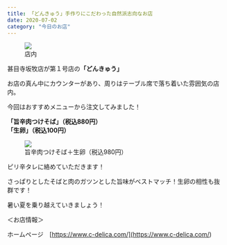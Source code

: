 ```yaml
---
title: 「どんきゅう」手作りにこだわった自然派志向なお店
date: 2020-07-02
category: "今日のお店"
---
```


<figure><img src={require("./IMG_1837.jpg")} /><figcaption>店内</figcaption></figure>

甚目寺坂牧店が第１号店の<strong>「どんきゅう」</strong>

お店の真ん中にカウンターがあり、周りはテーブル席で落ち着いた雰囲気の店内。

今回はおすすめメニューから注文してみました！

<strong>「旨辛肉つけそば」（税込880円）<br/>「生卵」（税込100円）</strong>

<figure><img src={require("./IMG_1838.jpg")} /><figcaption>旨辛肉つけそば＋生卵（税込980円）</figcaption></figure>

ピリ辛タレに絡めていただきます！

さっぱりとしたそばと肉のガツンとした旨味がベストマッチ！生卵の相性も抜群です！

暑い夏を乗り越えていきましょう！

＜お店情報＞<br/>

ホームページ　[https://www.c-delica.com/](<https://www.c-delica.com/>)




